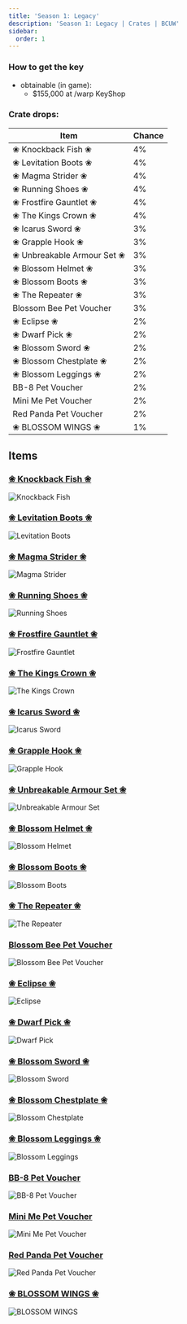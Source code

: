```yaml
---
title: 'Season 1: Legacy'
description: 'Season 1: Legacy | Crates | BCUW'
sidebar:
  order: 1
---
```


### How to get the key
- obtainable (in game):
  - $155,000 at /warp KeyShop

### Crate drops:

| Item                        | Chance |
|-----------------------------|--------|
| ❀ Knockback Fish ❀         | 4%     |
| ❀ Levitation Boots ❀       | 4%     |
| ❀ Magma Strider ❀          | 4%     |
| ❀ Running Shoes ❀          | 4%     |
| ❀ Frostfire Gauntlet ❀     | 4%     |
| ❀ The Kings Crown ❀        | 4%     |
| ❀ Icarus Sword ❀           | 3%     |
| ❀ Grapple Hook ❀           | 3%     |
| ❀ Unbreakable Armour Set ❀ | 3%     |
| ❀ Blossom Helmet ❀         | 3%     |
| ❀ Blossom Boots ❀          | 3%     |
| ❀ The Repeater ❀           | 3%     |
| Blossom Bee Pet Voucher     | 3%     |
| ❀ Eclipse ❀                | 2%     |
| ❀ Dwarf Pick ❀             | 2%     |
| ❀ Blossom Sword ❀          | 2%     |
| ❀ Blossom Chestplate ❀     | 2%     |
| ❀ Blossom Leggings ❀       | 2%     |
| BB-8 Pet Voucher            | 2%     |
| Mini Me Pet Voucher         | 2%     |
| Red Panda Pet Voucher       | 2%     |
| ❀ BLOSSOM WINGS ❀          | 1%     |

## Items

### [❀ Knockback Fish ❀](/items/knockbackfish/)
![Knockback Fish](https://cdn.bcuw.xyz/2D/legacy/knockback_fish.png)

### [❀ Levitation Boots ❀](/items/levitationboots/)
![Levitation Boots](https://cdn.bcuw.xyz/2D/legacy/levitation_boots.png)

### [❀ Magma Strider ❀](/items/magmastrider/)
![Magma Strider](https://cdn.bcuw.xyz/2D/legacy/magma_strider.png)

### [❀ Running Shoes ❀](/items/runningshoes/)
![Running Shoes](https://cdn.bcuw.xyz/2D/legacy/running_shoes.png)

### [❀ Frostfire Gauntlet ❀](/items/frostfiregauntlet/)
![Frostfire Gauntlet](https://cdn.bcuw.xyz/2D/legacy/frostfire_gauntlet.png)

### [❀ The Kings Crown ❀](/items/thekingscrown/)
![The Kings Crown](https://cdn.bcuw.xyz/2D/legacy/the_kings_crown.png)

### [❀ Icarus Sword ❀](/items/icarussword/)
![Icarus Sword](https://cdn.bcuw.xyz/2D/legacy/icarus_sword.png)

### [❀ Grapple Hook ❀](/items/grapplehook/)
![Grapple Hook](https://cdn.bcuw.xyz/2D/legacy/grapple_hook.png)

### [❀ Unbreakable Armour Set ❀](/items/unbreakablearmourset/)
![Unbreakable Armour Set](https://cdn.bcuw.xyz/2D/legacy/unbreakable_armour_set.png)

### [❀ Blossom Helmet ❀](/items/blossomhelmet/)
![Blossom Helmet](https://cdn.bcuw.xyz/2D/legacy/blossom_helmet.png)

### [❀ Blossom Boots ❀](/items/blossomboots/)
![Blossom Boots](https://cdn.bcuw.xyz/2D/legacy/blossom_boots.png)

### [❀ The Repeater ❀](/items/therepeater/)
![The Repeater](https://cdn.bcuw.xyz/2D/legacy/the_repeater.png)

### [Blossom Bee Pet Voucher](/items/blossombeepetvoucher/)
![Blossom Bee Pet Voucher](https://cdn.bcuw.xyz/2D/legacy/blossom_bee_pet_voucher.png)

### [❀ Eclipse ❀](/items/eclipse/)
![Eclipse](https://cdn.bcuw.xyz/2D/legacy/eclipse.png)

### [❀ Dwarf Pick ❀](/items/dwarfpick/)
![Dwarf Pick](https://cdn.bcuw.xyz/2D/legacy/dwarf_pick.png)

### [❀ Blossom Sword ❀](/items/blossomsword/)
![Blossom Sword](https://cdn.bcuw.xyz/2D/legacy/blossom_sword.png)

### [❀ Blossom Chestplate ❀](/items/bossomchestplate/)
![Blossom Chestplate](https://cdn.bcuw.xyz/2D/legacy/blossom_chestplate.png)

### [❀ Blossom Leggings ❀](/items/bossomleggings/)
![Blossom Leggings](https://cdn.bcuw.xyz/2D/legacy/blossom_leggings.png)

### [BB-8 Pet Voucher](/items/bb8petvoucher/)
![BB-8 Pet Voucher](https://cdn.bcuw.xyz/2D/legacy/bb-8_pet_voucher.png)

### [Mini Me Pet Voucher](/items/minimepetvoucher/)
![Mini Me Pet Voucher](https://cdn.bcuw.xyz/2D/legacy/mini_me_pet_voucher.png)

### [Red Panda Pet Voucher](/items/redpandapetvoucher/)
![Red Panda Pet Voucher](https://cdn.bcuw.xyz/2D/legacy/red_panda_pet_voucher.png)

### [❀ BLOSSOM WINGS ❀](/items/blossomwings/)
![BLOSSOM WINGS](https://cdn.bcuw.xyz/2D/legacy/blossom_wings.png)
